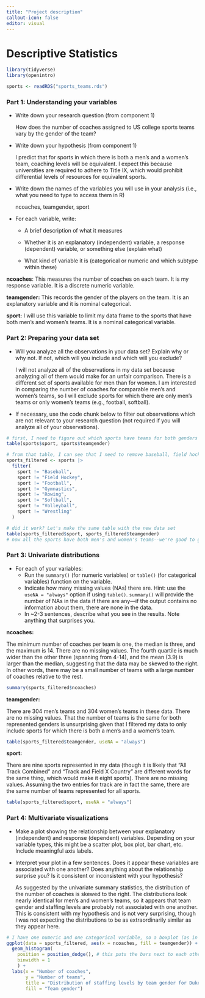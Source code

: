 ```yaml
---
title: "Project description"
callout-icon: false
editor: visual
---
```


# Descriptive Statistics {#descriptives}

```r
library(tidyverse)
library(openintro)

sports <- readRDS("sports_teams.rds")
```

### Part 1: Understanding your variables

-   Write down your research question (from component 1)

    How does the number of coaches assigned to US college sports teams vary by the gender of the team?

-   Write down your hypothesis (from component 1)

    I predict that for sports in which there is both a men's and a women's team, coaching levels will be equivalent.
    I expect this because universities are required to adhere to Title IX, which would prohibit differential levels of resources for equivalent sports.

-   Write down the names of the variables you will use in your analysis (i.e., what you need to type to access them in R)

    ncoaches, teamgender, sport

-   For each variable, write:

    -   A brief description of what it measures

    -   Whether it is an explanatory (independent) variable, a response (dependent) variable, or something else (explain what)

    -   What kind of variable it is (categorical or numeric and which subtype within these)

**ncoaches**: This measures the number of coaches on each team.
It is my response variable.
It is a discrete numeric variable.

**teamgender:** This records the gender of the players on the team.
It is an explanatory variable and it is nominal categorical.

**sport:** I will use this variable to limit my data frame to the sports that have both men's and women's teams.
It is a nominal categorical variable.

### Part 2: Preparing your data set

-   Will you analyze all the observations in your data set? Explain why or why not.
    If not, which will you include and which will you exclude?

    I will not analyze all of the observations in my data set because analyzing all of them would make for an unfair comparison. There is a different set of sports available for men than for women. 
    I am interested in comparing the number of coaches for comparable men's and women's teams, so I will exclude sports for which there are only men's teams or only women's teams (e.g., football, softball).

-   If necessary, use the code chunk below to filter out observations which are not relevant to your research question (not required if you will analyze all of your observations).

```r
# first, I need to figure out which sports have teams for both genders
table(sports$sport, sports$teamgender)

# from that table, I can see that I need to remove baseball, field hockey, football, gymnastics, rowing, softball, volleyball, and wrestling.
sports_filtered <- sports |> 
  filter(
    sport != "Baseball",
    sport != "Field Hockey",
    sport != "Football",
    sport != "Gymnastics",
    sport != "Rowing",
    sport != "Softball",
    sport != "Volleyball",
    sport != "Wrestling"
  )

# did it work? Let's make the same table with the new data set
table(sports_filtered$sport, sports_filtered$teamgender)
# now all the sports have both men's and women's teams--we're good to go!
```

### Part 3: Univariate distributions

-   For each of your variables:
    -   Run the `summary()` (for numeric variables) or `table()` (for categorical variables) function on the variable.
    -   Indicate how many missing values (NAs) there are. Hint: use the `useNA = "always"` option if using `table()`. `summary()` will provide the number of NAs in the data if there are any---if the output contains no information about them, there are none in the data.
    -   In \~2-3 sentences, describe what you see in the results. Note anything that surprises you.

**ncoaches:**

The minimum number of coaches per team is one, the median is three, and the maximum is 14.
There are no missing values.
The fourth quartile is much wider than the other three (spanning from 4-14), and the mean (3.9) is larger than the median, suggesting that the data may be skewed to the right.
In other words, there may be a small number of teams with a large number of coaches relative to the rest.

```r
summary(sports_filtered$ncoaches)
```

**teamgender:**

There are 304 men's teams and 304 women's teams in these data.
There are no missing values.
That the number of teams is the same for both represented genders is unsurprising given that I filtered my data to only include sports for which there is both a men's and a women's team.

```r
table(sports_filtered$teamgender, useNA = "always")
```

**sport:**

There are nine sports represented in my data (though it is likely that "All Track Combined" and "Track and Field X Country" are different words for the same thing, which would make it eight sports).
There are no missing values.
Assuming the two entries for track are in fact the same, there are the same number of teams represented for all sports.

```r
table(sports_filtered$sport, useNA = "always")
```

### Part 4: Multivariate visualizations

-   Make a plot showing the relationship between your explanatory (independent) and response (dependent) variables. Depending on your variable types, this might be a scatter plot, box plot, bar chart, etc. Include meaningful axis labels.

-   Interpret your plot in a few sentences. Does it appear these variables are associated with one another? Does anything about the relationship surprise you? Is it consistent or inconsistent with your hypothesis?

    As suggested by the univariate summary statistics, the distribution of the number of coaches is skewed to the right. The distributions look nearly identical for men's and women's teams, so it appears that team gender and staffing levels are probably not associated with one another. This is consistent with my hypothesis and is not very surprising, though I was not expecting the distributions to be as extraordinarily similar as they appear here.

```r
# I have one numeric and one categorical variable, so a boxplot (as in example code in the assignment template) would also be a good choice here--but for variety I will show the same information in histogram form
ggplot(data = sports_filtered, aes(x = ncoaches, fill = teamgender)) + 
  geom_histogram(
    position = position_dodge(), # this puts the bars next to each other
    binwidth = 1
    ) + 
  labs(x = "Number of coaches",
       y = "Number of teams",
       title = "Distribution of staffing levels by team gender for Duke and UNC sports",
       fill = "Team gender")
  
```
